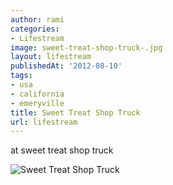 ```yaml
---
author: rami
categories:
- Lifestream
image: sweet-treat-shop-truck-.jpg
layout: lifestream
publishedAt: '2012-08-10'
tags:
- usa
- california
- emeryville
title: Sweet Treat Shop Truck
url: lifestream
---
```


at sweet treat shop truck

![Sweet Treat Shop Truck](/assets/images/content/lifestream/sweet-treat-shop-truck-.jpg)